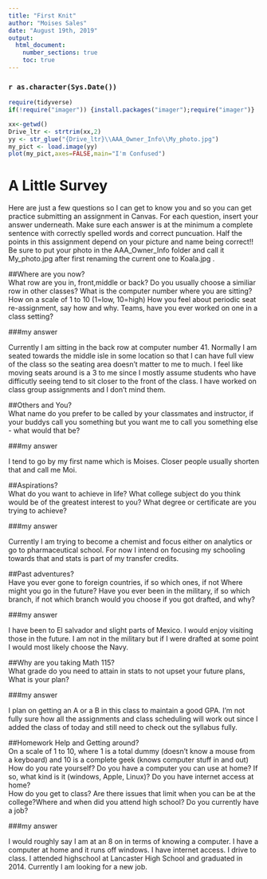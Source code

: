 ---
title: "First Knit"
author: "Moises Sales"
date: "August 19th, 2019"
output: 
  html_document:
    number_sections: true
    toc: true
---

### `r as.character(Sys.Date())`

```{r include=FALSE,echo=FALSE}
require(tidyverse)
if(!require("imager")) {install.packages("imager");require("imager")}

```

```{r echo=FALSE,out.width='100%'}
xx<-getwd()
Drive_ltr <- strtrim(xx,2)
yy <- str_glue("{Drive_ltr}\\AAA_Owner_Info\\My_photo.jpg")
my_pict <- load.image(yy)
plot(my_pict,axes=FALSE,main="I'm Confused")
```

# A Little Survey

Here are just a few questions so I can get to know you and so you can get practice submitting an assignment in Canvas.  For each question, insert your answer underneath. Make sure each answer is at the minimum a complete sentence with correctly spelled words and correct puncuation. Half the points in this assignment depend on your picture and name being correct!!  Be sure to put your photo in the AAA_Owner_Info folder and call it My_photo.jpg after first renaming the current one to Koala.jpg . 

##Where are you now?  
What row are you in, front,middle or back?  Do you usually choose a similiar row in other classes? What is the computer number where you are sitting?  How on a scale of 1 to 10 (1=low, 10=high) How you feel about periodic seat re-assignment, say how and why. Teams, have you ever worked on one in a class setting?  

###my answer     
  
Currently I am sitting in the back row at computer number 41. Normally I am seated towards the middle isle in some location so that I can have full view of the class so the seating area doesn't matter to me to much. I feel like moving seats around is a 3 to me since I mostly assume students who have difficutly seeing tend to sit closer to the front of the class. I have worked on class group assignments and I don't mind them.
     


##Others and You?   
What name do you prefer to be called by your classmates and instructor, if your buddys call you something but you want me to call you something else - what would that be? 

###my answer     

I tend to go by my first name which is Moises. Closer people usually shorten that and call me Moi.
   
 




##Aspirations?   
What do you want to achieve in life?  What college subject do you think would be of the greatest interest to you? What degree or certificate are you trying to achieve?

###my answer     
  
Currently I am trying to become a chemist and focus either on analytics or go to pharmaceutical school. For now I intend on focusing my schooling towards that and stats is part of my transfer credits.   
 




##Past adventures?  
Have you ever gone to foreign countries, if so which ones, if not Where might you go in the future?  Have you ever been in the military, if so which branch, if not which branch would you choose if you got drafted, and why?

###my answer     
  
I have been to El salvador and slight parts of Mexico. I would enjoy visiting those in the future. I am not in the military but if I were drafted at some point I would most likely choose the Navy.   
  




##Why are you taking Math 115?  
What grade do you need to attain in stats to not upset your future plans, What is your plan?
 

###my answer     
  
I plan on getting an A or a B in this class to maintain a good GPA. I'm not fully sure how all the assignments and class scheduling will work out since I added the class of today and still need to check out the syllabus fully.   
 





##Homework Help and Getting around?  
On a scale of 1 to 10, where 1 is a total dummy (doesn't know a mouse from a keyboard) and 10 is a complete geek (knows computer stuff in and out) How do you rate yourself?  Do you have a computer you can use at home? If so, what kind is it (windows, Apple, Linux)? Do you have internet access at home?  
How do you get to class? Are there issues that limit when you can be at the college?Where and when did you attend high school?  Do you currently have a job?

###my answer   
  
I would roughly say I am at an 8 on in terms of knowing a computer. I have a computer at home and it runs off windows. I have internet access. I drive to class. I attended highschool at Lancaster High School and graduated in 2014. Currently I am looking for a new job.   
  




